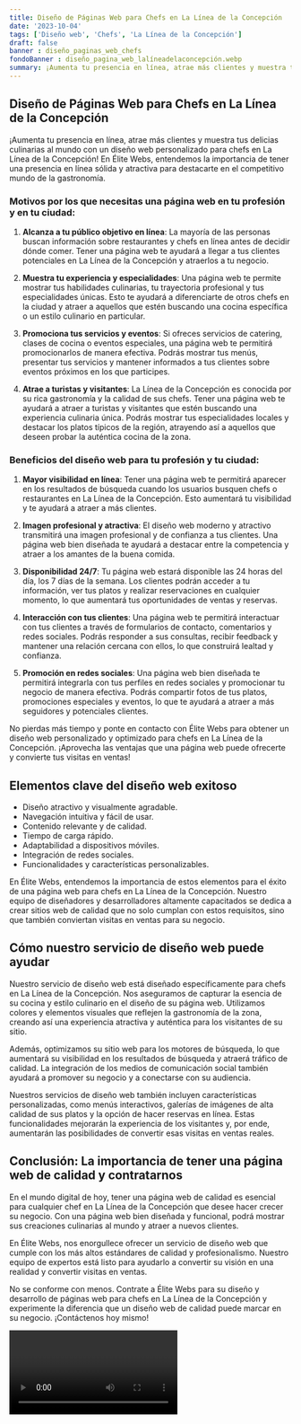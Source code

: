 ```yaml
---
title: Diseño de Páginas Web para Chefs en La Línea de la Concepción
date: '2023-10-04'
tags: ['Diseño web', 'Chefs', 'La Línea de la Concepción']
draft: false
banner : diseño_paginas_web_chefs
fondoBanner : diseño_pagina_web_lalíneadelaconcepción.webp
summary: ¡Aumenta tu presencia en línea, atrae más clientes y muestra tus delicias culinarias al mundo con un diseño web personalizado para chefs en La Línea de la Concepción! En Élite Webs, entendemos la importancia de tener una presencia en línea sólida y atractiva para destacarte en el competitivo mundo de la gastronomía.
---
```


## Diseño de Páginas Web para Chefs en La Línea de la Concepción

¡Aumenta tu presencia en línea, atrae más clientes y muestra tus delicias culinarias al mundo con un diseño web personalizado para chefs en La Línea de la Concepción! En Élite Webs, entendemos la importancia de tener una presencia en línea sólida y atractiva para destacarte en el competitivo mundo de la gastronomía.

### Motivos por los que necesitas una página web en tu profesión y en tu ciudad:

1. **Alcanza a tu público objetivo en línea**: La mayoría de las personas buscan información sobre restaurantes y chefs en línea antes de decidir dónde comer. Tener una página web te ayudará a llegar a tus clientes potenciales en La Línea de la Concepción y atraerlos a tu negocio.

2. **Muestra tu experiencia y especialidades**: Una página web te permite mostrar tus habilidades culinarias, tu trayectoria profesional y tus especialidades únicas. Esto te ayudará a diferenciarte de otros chefs en la ciudad y atraer a aquellos que estén buscando una cocina específica o un estilo culinario en particular.

3. **Promociona tus servicios y eventos**: Si ofreces servicios de catering, clases de cocina o eventos especiales, una página web te permitirá promocionarlos de manera efectiva. Podrás mostrar tus menús, presentar tus servicios y mantener informados a tus clientes sobre eventos próximos en los que participes.

4. **Atrae a turistas y visitantes**: La Línea de la Concepción es conocida por su rica gastronomía y la calidad de sus chefs. Tener una página web te ayudará a atraer a turistas y visitantes que estén buscando una experiencia culinaria única. Podrás mostrar tus especialidades locales y destacar los platos típicos de la región, atrayendo así a aquellos que deseen probar la auténtica cocina de la zona.

### Beneficios del diseño web para tu profesión y tu ciudad:

1. **Mayor visibilidad en línea**: Tener una página web te permitirá aparecer en los resultados de búsqueda cuando los usuarios busquen chefs o restaurantes en La Línea de la Concepción. Esto aumentará tu visibilidad y te ayudará a atraer a más clientes.

2. **Imagen profesional y atractiva**: El diseño web moderno y atractivo transmitirá una imagen profesional y de confianza a tus clientes. Una página web bien diseñada te ayudará a destacar entre la competencia y atraer a los amantes de la buena comida.

3. **Disponibilidad 24/7**: Tu página web estará disponible las 24 horas del día, los 7 días de la semana. Los clientes podrán acceder a tu información, ver tus platos y realizar reservaciones en cualquier momento, lo que aumentará tus oportunidades de ventas y reservas.

4. **Interacción con tus clientes**: Una página web te permitirá interactuar con tus clientes a través de formularios de contacto, comentarios y redes sociales. Podrás responder a sus consultas, recibir feedback y mantener una relación cercana con ellos, lo que construirá lealtad y confianza.

5. **Promoción en redes sociales**: Una página web bien diseñada te permitirá integrarla con tus perfiles en redes sociales y promocionar tu negocio de manera efectiva. Podrás compartir fotos de tus platos, promociones especiales y eventos, lo que te ayudará a atraer a más seguidores y potenciales clientes.

No pierdas más tiempo y ponte en contacto con Élite Webs para obtener un diseño web personalizado y optimizado para chefs en La Línea de la Concepción. ¡Aprovecha las ventajas que una página web puede ofrecerte y convierte tus visitas en ventas!

<GifSeo />

<Cta />

## Elementos clave del diseño web exitoso

- Diseño atractivo y visualmente agradable.
- Navegación intuitiva y fácil de usar.
- Contenido relevante y de calidad.
- Tiempo de carga rápido.
- Adaptabilidad a dispositivos móviles.
- Integración de redes sociales.
- Funcionalidades y características personalizables.

En Élite Webs, entendemos la importancia de estos elementos para el éxito de una página web para chefs en La Línea de la Concepción. Nuestro equipo de diseñadores y desarrolladores altamente capacitados se dedica a crear sitios web de calidad que no solo cumplan con estos requisitos, sino que también conviertan visitas en ventas para su negocio.

## Cómo nuestro servicio de diseño web puede ayudar

Nuestro servicio de diseño web está diseñado específicamente para chefs en La Línea de la Concepción. Nos aseguramos de capturar la esencia de su cocina y estilo culinario en el diseño de su página web. Utilizamos colores y elementos visuales que reflejen la gastronomía de la zona, creando así una experiencia atractiva y auténtica para los visitantes de su sitio.

Además, optimizamos su sitio web para los motores de búsqueda, lo que aumentará su visibilidad en los resultados de búsqueda y atraerá tráfico de calidad. La integración de los medios de comunicación social también ayudará a promover su negocio y a conectarse con su audiencia.

Nuestros servicios de diseño web también incluyen características personalizadas, como menús interactivos, galerías de imágenes de alta calidad de sus platos y la opción de hacer reservas en línea. Estas funcionalidades mejorarán la experiencia de los visitantes y, por ende, aumentarán las posibilidades de convertir esas visitas en ventas reales.

## Conclusión: La importancia de tener una página web de calidad y contratarnos

En el mundo digital de hoy, tener una página web de calidad es esencial para cualquier chef en La Línea de la Concepción que desee hacer crecer su negocio. Con una página web bien diseñada y funcional, podrá mostrar sus creaciones culinarias al mundo y atraer a nuevos clientes.

En Élite Webs, nos enorgullece ofrecer un servicio de diseño web que cumple con los más altos estándares de calidad y profesionalismo. Nuestro equipo de expertos está listo para ayudarlo a convertir su visión en una realidad y convertir visitas en ventas.

No se conforme con menos. Contrate a Élite Webs para su diseño y desarrollo de páginas web para chefs en La Línea de la Concepción y experimente la diferencia que un diseño web de calidad puede marcar en su negocio. ¡Contáctenos hoy mismo!

<Video />

<CtaBot job='Chefs' city='La Línea de la Concepción'/>

<Gmaps query='La Línea de la Concepción+españa+maps' />